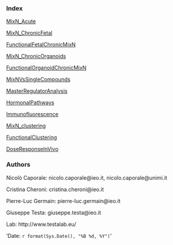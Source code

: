 

### Index

[MixN_Acute](../01_MixN_Acute.html)

[MixN_ChronicFetal](../02_MixN_ChronicFetal.html)

[FunctionalFetalChronicMixN](../03_FunctionalFetalChronicMixN.html)

[MixN_ChronicOrganoids](../04_MixN_ChronicOrganoids.html)

[FunctionalOrganoidChronicMixN](../05_FunctionalOrganoidChronicMixN.html)

[MixNVsSingleCompounds](../06_MixVsSingleCompounds.html)

[MasterRegulatorAnalysis](../07_MasterRegulatorAnalysis.html)

[HormonalPathways](../08_HormonalPathways.html)

[Immunofluorescence](../09_Immunofluorescence.html)

[MixN_clustering](../10_MixN_clustering.html)

[FunctionalClustering](../11_FunctionalClustering.html)

[DoseResponseInVivo](../12_DoseResponse_InVivo.html)

### Authors

Nicolò Caporale: nicolo.caporale@ieo.it, nicolo.caporale@unimi.it

Cristina Cheroni: cristina.cheroni@ieo.it

Pierre-Luc Germain: pierre-luc.germain@ieo.it

Giuseppe Testa: giuseppe.testa@ieo.it

Lab: http://www.testalab.eu/ 

'Date: `r format(Sys.Date(), "%B %d, %Y")`'
